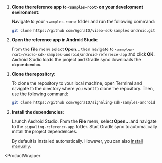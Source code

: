 <PlatformWrapper platform="android">

<ProductWrapper notAllowed="signaling">

1. **Clone the <Vpd  k="SDK" /> reference app to `<samples-root>` on your development environment**:

    Navigate to your `<samples-root>` folder and run the following command:
      
      ```bash
      git clone https://github.com/AgoraIO/video-sdk-samples-android.git
      ```
      
1. **Open the reference app in Android Studio**:

    From the **File** menu select **Open...** then navigate to `<samples-root>/video-sdk-samples-android/android-reference-app` and click **OK**. Android Studio loads the project and Gradle sync downloads the dependencies.

</ProductWrapper>

<ProductWrapper product="signaling">

1. **Clone the repository**:

    To clone the repository to your local machine, open Terminal and navigate to the directory where you want to clone the repository. Then, use the following command:

    ```bash
    git clone https://github.com/AgoraIO/signaling-sdk-samples-android
    ```

1. **Install the dependencies**:

    Launch Android Studio. From the **File** menu, select **Open...** and navigate to the `signaling-reference-app` folder. Start Gradle sync to automatically install the  project dependencies.

    By default <Vpd  k="SDK" /> is installed automatically. However, you can also [Install <Vpd  k="SDK" /> manually](../reference/downloads#through-the-agora-website).

<ProductWrapper

</PlatformWrapper>
